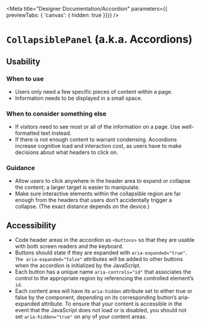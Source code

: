 
<Meta title="Designer Documentation/Accordion" parameters={{ previewTabs: { 'canvas': { hidden: true }}}} />

# `CollapsiblePanel` (a.k.a. Accordions)

## Usability

### When to use

* Users only need a few specific pieces of content within a page.
* Information needs to be displayed in a small space.

### When to consider something else

* If visitors need to see most or all of the information on a page. Use well-formatted text instead.
* If there is not enough content to warrant condensing. Accordions increase cognitive load and interaction cost, as users have to make decisions about what headers to click on.

### Guidance

* Allow users to click anywhere in the header area to expand or collapse the content; a larger target is easier to manipulate.
* Make sure interactive elements within the collapsible region are far enough from the headers that users don’t accidentally trigger a collapse. (The exact distance depends on the device.)

## Accessibility

* Code header areas in the accordion as `<buttons>` so that they are usable with both screen readers and the keyboard.
* Buttons should state if they are expanded with `aria-expanded="true"`. `The aria-expanded="false"` attributes will be added to other buttons when the accordion is initialized by the JavaScript.
* Each button has a unique name `aria-controls="id"` that associates the control to the appropriate region by referencing the controlled element’s `id`.
* Each content area will have its `aria-hidden` attribute set to either true or false by the component, depending on its corresponding button’s aria-expanded attribute. To ensure that your content is accessible in the event that the JavaScript does not load or is disabled, you should not set `aria-hidden="true"` on any of your content areas.

